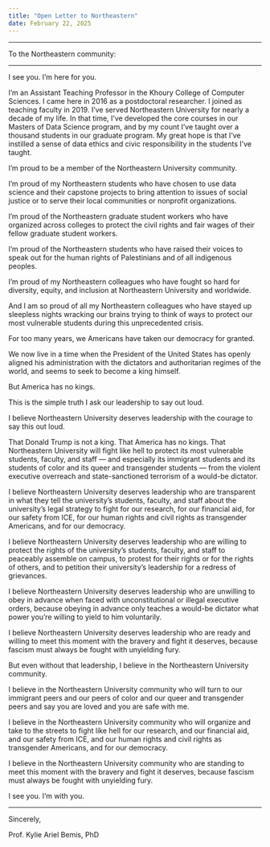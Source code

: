 ```yaml
---
title: "Open Letter to Northeastern"
date: February 22, 2025
---
```


***

To the Northeastern community:

---

I see you. I’m here for you.

I’m an Assistant Teaching Professor in the Khoury College of Computer Sciences. I came here in 2016 as a postdoctoral researcher. I joined as teaching faculty in 2019. I’ve served Northeastern University for nearly a decade of my life. In that time, I’ve developed the core courses in our Masters of Data Science program, and by my count I’ve taught over a thousand students in our graduate program. My great hope is that I’ve instilled a sense of data ethics and civic responsibility in the students I’ve taught.

I’m proud to be a member of the Northeastern University community.

I’m proud of my Northeastern students who have chosen to use data science and their capstone projects to bring attention to issues of social justice or to serve their local communities or nonprofit organizations.

I’m proud of the Northeastern graduate student workers who have organized across colleges to protect the civil rights and fair wages of their fellow graduate student workers.

I’m proud of the Northeastern students who have raised their voices to speak out for the human rights of Palestinians and of all indigenous peoples.

I’m proud of my Northeastern colleagues who have fought so hard for diversity, equity, and inclusion at Northeastern University and worldwide.

And I am so proud of all my Northeastern colleagues who have stayed up sleepless nights wracking our brains trying to think of ways to protect our most vulnerable students during this unprecedented crisis.

For too many years, we Americans have taken our democracy for granted.

We now live in a time when the President of the United States has openly aligned his administration with the dictators and authoritarian regimes of the world, and seems to seek to become a king himself.

But America has no kings.

This is the simple truth I ask our leadership to say out loud.

I believe Northeastern University deserves leadership with the courage to say this out loud.

That Donald Trump is not a king. That America has no kings. That Northeastern University will fight like hell to protect its most vulnerable students, faculty, and staff — and especially its immigrant students and its students of color and its queer and transgender students — from the violent executive overreach and state-sanctioned terrorism of a would-be dictator.

I believe Northeastern University deserves leadership who are transparent in what they tell the university’s students, faculty, and staff about the university’s legal strategy to fight for our research, for our financial aid, for our safety from ICE, for our human rights and civil rights as transgender Americans, and for our democracy.

I believe Northeastern University deserves leadership who are willing to protect the rights of the university’s students, faculty, and staff to peaceably assemble on campus, to protest for their rights or for the rights of others, and to petition their university’s leadership for a redress of grievances.

I believe Northeastern University deserves leadership who are unwilling to obey in advance when faced with unconstitutional or illegal executive orders, because obeying in advance only teaches a would-be dictator what power you’re willing to yield to him voluntarily.

I believe Northeastern University deserves leadership who are ready and willing to meet this moment with the bravery and fight it deserves, because fascism must always be fought with unyielding fury.

But even without that leadership, I believe in the Northeastern University community.

I believe in the Northeastern University community who will turn to our immigrant peers and our peers of color and our queer and transgender peers and say you are loved and you are safe with me.

I believe in the Northeastern University community who will organize and take to the streets to fight like hell for our research, and our financial aid, and our safety from ICE, and our human rights and civil rights as transgender Americans, and for our democracy.

I believe in the Northeastern University community who are standing to meet this moment with the bravery and fight it deserves, because fascism must always be fought with unyielding fury.

I see you. I’m with you.

---

Sincerely,

Prof. Kylie Ariel Bemis, PhD
